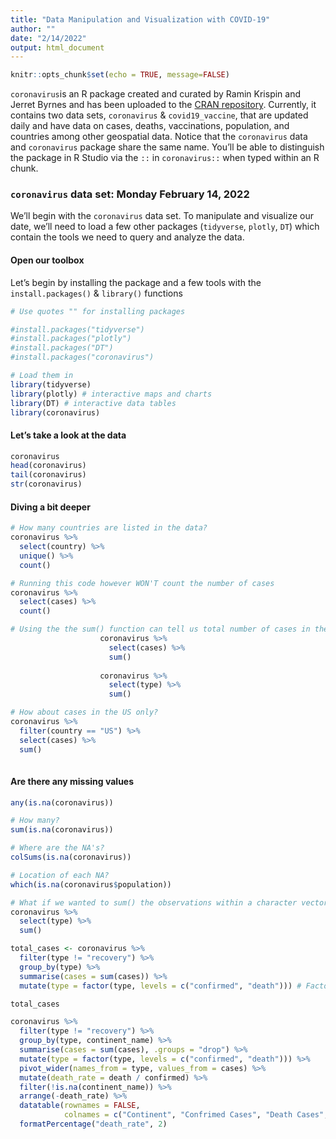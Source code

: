 ```yaml
---
title: "Data Manipulation and Visualization with COVID-19"
author: ""
date: "2/14/2022"
output: html_document
---
```


```r
knitr::opts_chunk$set(echo = TRUE, message=FALSE)
```

`coronavirus`is an R package created and curated by Ramin Krispin and Jerret Byrnes and 
has been uploaded to the [CRAN repository](https://cran.r-project.org/web/packages/coronavirus/readme/README.html). 
Currently, it contains two data sets, `coronavirus` & `covid19_vaccine`, that are 
updated daily and have data on cases, deaths, vaccinations, population, 
and countries among other geospatial data. Notice that the `coronavirus` data 
and `coronavirus` package share the same name. You'll be able to distinguish the
package in R Studio via the `::` in `coronavirus::` when typed within an R chunk.

### `coronavirus` data set: Monday February 14, 2022
We'll begin with the `coronavirus` data set. To manipulate and visualize our date, 
we'll need to load a few other packages (`tidyverse`, `plotly`, `DT`) which contain
the tools we need to query and analyze the data.

#### Open our toolbox
Let's begin by installing the package and a few tools with the `install.packages()` & `library()` functions
```r
# Use quotes "" for installing packages

#install.packages("tidyverse")
#install.packages("plotly")
#install.packages("DT")
#install.packages("coronavirus")

# Load them in
library(tidyverse)
library(plotly) # interactive maps and charts
library(DT) # interactive data tables
library(coronavirus)

```

#### Let's take a look at the data
```r
coronavirus
head(coronavirus)
tail(coronavirus)
str(coronavirus)
```
#### Diving a bit deeper
```r
# How many countries are listed in the data?
coronavirus %>%
  select(country) %>%
  unique() %>%
  count()

# Running this code however WON'T count the number of cases 
coronavirus %>%
  select(cases) %>%
  count()

# Using the the sum() function can tell us total number of cases in the data set. This is possible because the "cases" vector is an numeric
                    coronavirus %>%
                      select(cases) %>%
                      sum()
                    
                    coronavirus %>%
                      select(type) %>%
                      sum()

# How about cases in the US only?
coronavirus %>%
  filter(country == "US") %>%
  select(cases) %>%
  sum()
  
```

#### Are there any missing values 
```r

any(is.na(coronavirus))

# How many?
sum(is.na(coronavirus))

# Where are the NA's?
colSums(is.na(coronavirus))

# Location of each NA?
which(is.na(coronavirus$population))

```

```r
# What if we wanted to sum() the observations within a character vector?
coronavirus %>%
  select(type) %>%
  sum()

```


```r
total_cases <- coronavirus %>%
  filter(type != "recovery") %>%
  group_by(type) %>%
  summarise(cases = sum(cases)) %>%
  mutate(type = factor(type, levels = c("confirmed", "death"))) # Factors are used to represent categorical data which cannot be done with a character vector

total_cases
```


```r
coronavirus %>%
  filter(type != "recovery") %>%
  group_by(type, continent_name) %>%
  summarise(cases = sum(cases), .groups = "drop") %>%
  mutate(type = factor(type, levels = c("confirmed", "death"))) %>%
  pivot_wider(names_from = type, values_from = cases) %>%
  mutate(death_rate = death / confirmed) %>%
  filter(!is.na(continent_name)) %>%
  arrange(-death_rate) %>%
  datatable(rownames = FALSE,
            colnames = c("Continent", "Confrimed Cases", "Death Cases","Death Rate %")) %>%
  formatPercentage("death_rate", 2)

```

```r

```


```r

```

```r

```


```r

```


